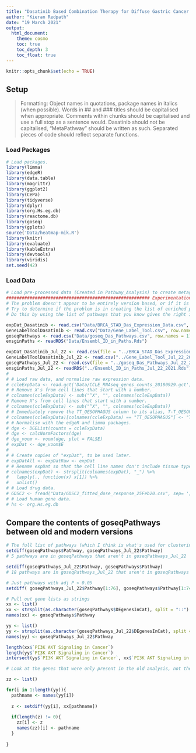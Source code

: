 ```yaml
---
title: "Dasatinib Based Combination Therapy for Diffuse Gastric Cancer - Troubleshooting Associations"
author: "Kieran Redpath"
date: "19 March 2021"
output:
  html_document:
    theme: cosmo
    toc: true
    toc_depth: 3
    toc_float: true
---
```


```r
knitr::opts_chunk$set(echo = TRUE)
```

## Setup

> Formatting: Object names in quotations, package names in italics (when possible). Words in \#\# and \#\#\# titles should be capitalised when appropriate. Comments within chunks should be capitalised and use a full stop as a sentence would. Dasatinib should not be capitalised, "MetaPathway" should be written as such. Separated pieces of code should reflect separate functions.

### Load Packages
```r
# Load packages.
library(limma)
library(edgeR)
library(data.table)
library(magrittr)
library(ggplot2)
library(CePa)
library(tidyverse)
library(dplyr)
library(org.Hs.eg.db)
library(reactome.db)
library(goseq)
library(gplots)
source('Data/heatmap-mik.R')
library(knitr)
library(evaluate)
library(kableExtra)
library(devtools)
library(viridis)
set.seed(42)
```

### Load Data
```r
# Load pre-processed data (Created in Pathway_Analysis) to create metagenes.
####################################################### Experimentation ####################################################### 
# The problem doesn't appear to be entirely version based, or if it is you're testing the wrong versions
# Try to determine if the problem is in creating the list of enriched pathways (i.e. 1_Dasatinib_Pathway_Analysis.Rmd), or in finding associations (this document)
# Do this by using the list of pathways that you know gives the right interactions, and seeing if it gives the right results or not.

expDat_Dasatinib <- read.csv("Data/BRCA_STAD_Das_Expression_Data.csv", row.names = 1)
GeneLabelToolDasatinib <- read.csv("Data/Gene_Label_Tool.csv", row.names = 1)
goseqPathways <- read.csv("Data/goseq_Das_Pathways.csv", row.names = 1)
ensginPaths <- readRDS("Data/Ensembl_ID_in_Paths.Rds")

expDat_Dasatinib_Jul_22 <- read.csv(file = "../BRCA_STAD_Das_Expression_Data_Jul_22_2021.csv", row.names = 1)
GeneLabelToolDasatinib_Jul_22 <- read.csv("../Gene_Label_Tool_Jul_22_2021.csv", row.names = 1)
goseqPathways_Jul_22 <- read.csv(file = "../goseq_Das_Pathways_Jul_22_2021.csv", row.names = 1)
ensginPaths_Jul_22 <- readRDS("../Ensembl_ID_in_Paths_Jul_22_2021.Rds")
# 
# # Load raw data, and normalise raw expression data.
# ccleExpData <- read.gct('Data/CCLE_RNAseq_genes_counts_20180929.gct')
# # Remove X's from cell lines that start with a number.
# colnames(ccleExpData) <- sub("^X", "", colnames(ccleExpData))
# Remove X's from cell lines that start with a number.
# colnames(ccleExpData) <- sub("^X", "", colnames(ccleExpData))
# # Immediately remove the TT_OESOPHAGUS column to its alias, T-T_OESOPHAGUS to try and avoid problems later on. This may not work as you'll need to be matching to other objects with different cell line names at some point. It's in the gdsc2 data as T-T
# colnames(ccleExpData)[colnames(ccleExpData) == "TT_OESOPHAGUS"] <- "T-T_OESOPHAGUS"
# # Normalise with the edgeR and limma packages.
# dge <- DGEList(counts = ccleExpData)
# dge <- calcNormFactors(dge)
# dge_voom <- voom(dge, plot = FALSE)
# expDat <- dge_voom$E
# 
# # Create copies of "expDat", to be used later.
# expDatAll <- expDatRaw <- expDat
# # Rename expDat so that the cell line names don't include tissue type (for matching purposes).
# colnames(expDat) <- strsplit(colnames(expDat), "_") %>% 
#   lapply(., function(x) x[1]) %>% 
#   unlist()
# # Load drug data.
# GDSC2 <- fread("Data/GDSC2_fitted_dose_response_25Feb20.csv", sep= ';')
# # Load human gene data.
# hs <- org.Hs.eg.db
```

## Compare the contents of goseqPathways between old and modern versions
```r
# The full list of pathways (which I think is what's used for clustering)
setdiff(goseqPathways$Pathway, goseqPathways_Jul_22$Pathway)
# 5 pathways are in goseqPathways that aren't in goseqPathways_Jul_22

setdiff(goseqPathways_Jul_22$Pathway, goseqPathways$Pathway)
# 18 pathways are in goseqPathways_Jul_22 that aren't in goseqPathways 

# Just pathways with adj P < 0.05
setdiff( goseqPathways_Jul_22$Pathway[1:76], goseqPathways$Pathway[1:74])

# Pull out gene lists as strings
xx <- list()
xx <- strsplit(as.character(goseqPathways$DEgenesInCat), split = "::")
names(xx) <- goseqPathways$Pathway

yy <- list()
yy <- strsplit(as.character(goseqPathways_Jul_22$DEgenesInCat), split = "::")
names(yy) <- goseqPathways_Jul_22$Pathway

length(xx$`PI3K AKT Signaling in Cancer`)
length(yy$`PI3K AKT Signaling in Cancer`)
intersect(yy$`PI3K AKT Signaling in Cancer`, xx$`PI3K AKT Signaling in Cancer`)

# Look at the genes that were only present in the old analysis, not the new (by pathway)

zz <- list()

for(i in 1:length(yy)){
  pathname <- names(yy[i])
  
  z <- setdiff(yy[i], xx[pathname])
  
  if(length(z) != 0){
    zz[i] <- z
    names(zz)[i] <- pathname
  }
  
}
```


